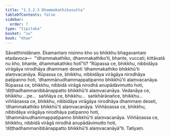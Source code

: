 ```yaml
---
title: "1.3.2.3 Dhammakathikasutta"
tableOfContents: false
sidebar:
  order: 7
type: "tipitaka"
basket: "su"
book: "khan"
---
```



<DynamicBreadcrumb />

<Division number="115" book="khan" bookNo="13" page="133">

<Paragraph number="685" book="khan">
Sāvatthinidānaṃ. Ekamantaṃ nisinno kho so bhikkhu bhagavantaṃ etadavoca—  “‘dhammakathiko, dhammakathiko’ti, bhante, vuccati; kittāvatā nu kho, bhante, dhammakathiko hotī”ti? “Rūpassa ce, bhikkhu, nibbidāya virāgāya nirodhāya dhammaṃ deseti ‘dhammakathiko bhikkhū’ti alaṃvacanāya. Rūpassa ce, bhikkhu, nibbidāya virāgāya nirodhāya paṭipanno hoti, ‘dhammānudhammappaṭipanno bhikkhū’ti alaṃvacanāya. Rūpassa ce, bhikkhu, nibbidā virāgā nirodhā anupādāvimutto hoti, ‘diṭṭhadhammanibbānappatto bhikkhū’ti alaṃvacanāya. Vedanāya ce, bhikkhu …pe…  saññāya ce, bhikkhu…  saṅkhārānañce, bhikkhu…  viññāṇassa ce, bhikkhu, nibbidāya virāgāya nirodhāya dhammaṃ deseti, ‘dhammakathiko bhikkhū’ti alaṃvacanāya. Viññāṇassa ce, bhikkhu, nibbidāya virāgāya nirodhāya paṭipanno hoti, ‘dhammānudhammappaṭipanno bhikkhū’ti alaṃvacanāya. Viññāṇassa ce, bhikkhu, nibbidā virāgā nirodhā anupādāvimutto hoti, ‘diṭṭhadhammanibbānappatto bhikkhū’ti alaṃvacanāyā”ti.

</Paragraph>
</Division>

<Paragraph number="686" type="center" book="khan">
Tatiyaṃ.
</Paragraph>
